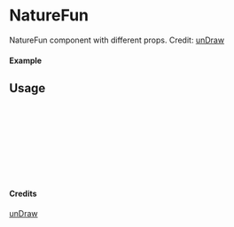
<Meta of={NatureFun} title="unDraw/NatureFun" />

# NatureFun

NatureFun component with different props.
Credit: [unDraw](https://undraw.co/illustrations)

#### Example

<Canvas of={NatureFun.Primary} />

## Usage

```ts
import { NatureFun } from "yadl-ui";

const Example = () => {
  return (
      <NatureFun />
  );
};

export default Example;
```

#### Credits
[unDraw](https://undraw.co/illustrations)
